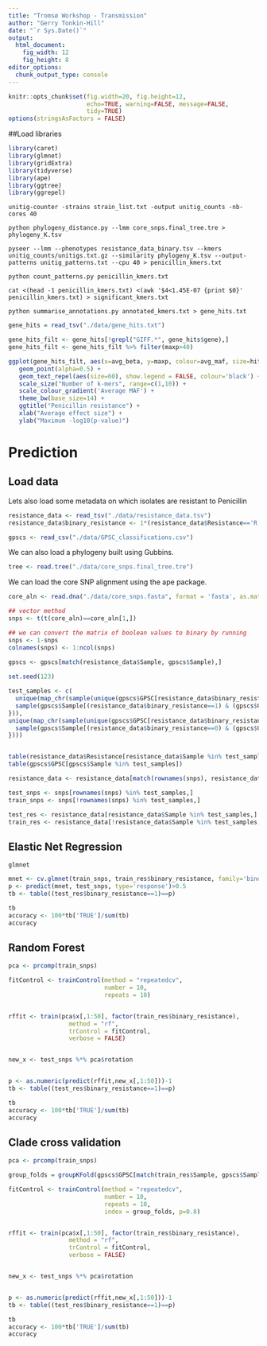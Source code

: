 ```yaml
---
title: "Tromsø Workshop - Transmission"
author: "Gerry Tonkin-Hill"
date: "`r Sys.Date()`"
output: 
  html_document:
    fig_width: 12
    fig_height: 8
editor_options: 
  chunk_output_type: console
---
```


```r
knitr::opts_chunk$set(fig.width=20, fig.height=12,
                      echo=TRUE, warning=FALSE, message=FALSE,
                      tidy=TRUE)
options(stringsAsFactors = FALSE)
```

##Load libraries

```r
library(caret)
library(glmnet)
library(gridExtra)
library(tidyverse)
library(ape)
library(ggtree)
library(ggrepel)
```


```
unitig-counter -strains strain_list.txt -output unitig_counts -nb-cores 40
```

```
python phylogeny_distance.py --lmm core_snps.final_tree.tre >  phylogeny_K.tsv
```

```
pyseer --lmm --phenotypes resistance_data_binary.tsv --kmers unitig_counts/unitigs.txt.gz --similarity phylogeny_K.tsv --output-patterns unitig_patterns.txt --cpu 40 > penicillin_kmers.txt
```

```
python count_patterns.py penicillin_kmers.txt
```

```
cat <(head -1 penicillin_kmers.txt) <(awk '$4<1.45E-07 {print $0}' penicillin_kmers.txt) > significant_kmers.txt
```

```
python summarise_annotations.py annotated_kmers.txt > gene_hits.txt
```

```r
gene_hits = read_tsv("./data/gene_hits.txt")

gene_hits_filt <- gene_hits[!grepl("GIFF.*", gene_hits$gene),]
gene_hits_filt <- gene_hits_filt %>% filter(maxp>40)

ggplot(gene_hits_filt, aes(x=avg_beta, y=maxp, colour=avg_maf, size=hits, label=gene)) +
   geom_point(alpha=0.5) +
   geom_text_repel(aes(size=60), show.legend = FALSE, colour='black') +
   scale_size("Number of k-mers", range=c(1,10)) +
   scale_colour_gradient('Average MAF') +
   theme_bw(base_size=14) +
   ggtitle("Penicillin resistance") +
   xlab("Average effect size") +
   ylab("Maximum -log10(p-value)")
```


# Prediction

## Load data

Lets also load some metadata on which isolates are resistant to Penicillin

```r
resistance_data <- read_tsv("./data/resistance_data.tsv")
resistance_data$binary_resistance <- 1*(resistance_data$Resistance=='R')
```

```r
gpscs <- read_csv("./data/GPSC_classifications.csv")
```

We can also load a phylogeny built using Gubbins.

```r
tree <- read.tree("./data/core_snps.final_tree.tre")
```

We can load the core SNP alignment using the ape package.

```r
core_aln <- read.dna("./data/core_snps.fasta", format = 'fasta', as.matrix = TRUE, as.character = TRUE)

## vector method
snps <- t(t(core_aln)==core_aln[1,])

## we can convert the matrix of boolean values to binary by running
snps <- 1-snps
colnames(snps) <- 1:ncol(snps)
```


```r
gpscs <- gpscs[match(resistance_data$Sample, gpscs$Sample),]
  
set.seed(123)

test_samples <- c(
  unique(map_chr(sample(unique(gpscs$GPSC[resistance_data$binary_resistance==1]), 20, replace = TRUE), ~{
  sample(gpscs$Sample[(resistance_data$binary_resistance==1) & (gpscs$GPSC==.x)], 1)
})),
unique(map_chr(sample(unique(gpscs$GPSC[resistance_data$binary_resistance==0]), 20, replace = TRUE), ~{
  sample(gpscs$Sample[(resistance_data$binary_resistance==0) & (gpscs$GPSC==.x)], 1)
})))


table(resistance_data$Resistance[resistance_data$Sample %in% test_samples])
table(gpscs$GPSC[gpscs$Sample %in% test_samples])

resistance_data <- resistance_data[match(rownames(snps), resistance_data$Sample),]

test_snps <- snps[rownames(snps) %in% test_samples,]
train_snps <- snps[!rownames(snps) %in% test_samples,]

test_res <- resistance_data[resistance_data$Sample %in% test_samples,]
train_res <- resistance_data[!resistance_data$Sample %in% test_samples,]
```

## Elastic Net Regression

`glmnet`

```r
mnet <- cv.glmnet(train_snps, train_res$binary_resistance, family='binomial')
p <- predict(mnet, test_snps, type='response')>0.5
tb <- table((test_res$binary_resistance==1)==p)

tb
accuracy <- 100*tb['TRUE']/sum(tb)
accuracy
```

## Random Forest

```r
pca <- prcomp(train_snps) 

fitControl <- trainControl(method = "repeatedcv",
                           number = 10,
                           repeats = 10)


rffit <- train(pca$x[,1:50], factor(train_res$binary_resistance),
                 method = "rf", 
                 trControl = fitControl,
                 verbose = FALSE)


new_x <- test_snps %*% pca$rotation


p <- as.numeric(predict(rffit,new_x[,1:50]))-1
tb <- table((test_res$binary_resistance==1)==p)

tb
accuracy <- 100*tb['TRUE']/sum(tb)
accuracy
```


## Clade cross validation

```r
pca <- prcomp(train_snps) 

group_folds = groupKFold(gpscs$GPSC[match(train_res$Sample, gpscs$Sample)])

fitControl <- trainControl(method = "repeatedcv",
                           number = 10,
                           repeats = 10,
                           index = group_folds, p=0.8)


rffit <- train(pca$x[,1:50], factor(train_res$binary_resistance),
                 method = "rf", 
                 trControl = fitControl,
                 verbose = FALSE)


new_x <- test_snps %*% pca$rotation


p <- as.numeric(predict(rffit,new_x[,1:50]))-1
tb <- table((test_res$binary_resistance==1)==p)

tb
accuracy <- 100*tb['TRUE']/sum(tb)
accuracy
```
